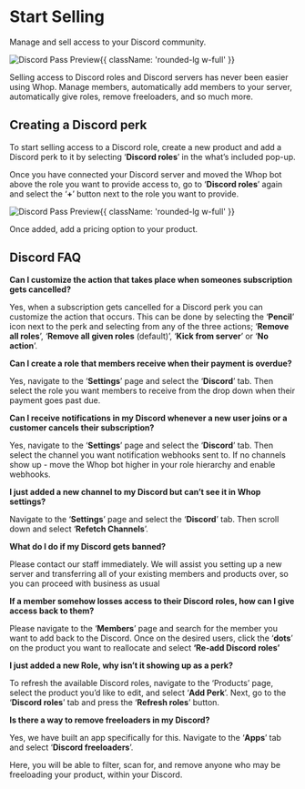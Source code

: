 

<HeroPattern />

<div className='lead'>

# Start Selling

Manage and sell access to your Discord community.

![Discord Pass Preview](https://i.imgur.com/EGaDD00.png){{ className: 'rounded-lg w-full' }}

Selling access to Discord roles and Discord servers has never been easier using Whop. Manage members, automatically add members to your server, automatically give roles, remove freeloaders, and so much more. 

## Creating a Discord perk

To start selling access to a Discord role, create a new product and add a Discord perk to it by selecting ‘**Discord roles**’ in the what’s included pop-up. 

Once you have connected your Discord server and moved the Whop bot above the role you want to provide access to, go to ‘**Discord roles**’ again and select the ‘**+**’ button next to the role you want to provide.

![Discord Pass Preview](https://cdn.discordapp.com/attachments/1060606572746768526/1066118046206406756/DIscordPerk.gif){{ className: 'rounded-lg w-full' }}

Once added, add a pricing option to your product.

## Discord FAQ

**Can I customize the action that takes place when someones subscription gets cancelled?**

Yes, when a subscription gets cancelled for a Discord perk you can customize the action that occurs. This can be done by selecting the ‘**Pencil**’ icon next to the perk and selecting from any of the three actions; ‘**Remove all roles**’, ‘**Remove all given roles** (default)’, ‘**Kick from server**’ or ‘**No action**’. 

**Can I create a role that members receive when their payment is overdue?**

Yes, navigate to the ‘**Settings**’ page and select the ‘**Discord**’ tab. Then select the role you want members to receive from the drop down when their payment goes past due.

**Can I receive notifications in my Discord whenever a new user joins or a customer cancels their subscription?**

Yes, navigate to the ‘**Settings**’ page and select the ‘**Discord**’ tab. Then select the channel you want notification webhooks sent to. If no channels show up  - move the Whop bot higher in your role hierarchy and enable webhooks.

**I just added a new channel to my Discord but can’t see it in Whop settings?**

Navigate to the ‘**Settings**’ page and select the ‘**Discord**’ tab. Then scroll down and select ‘**Refetch Channels**’. 

**What do I do if my Discord gets banned?**

Please contact our staff immediately. We will assist you setting up a new server and transferring all of your existing members and products over, so you can proceed with business as usual

**If a member somehow losses access to their Discord roles, how can I give access back to them?**

Please navigate to the ‘**Members**’ page and search for the member you want to add back to the Discord. Once on the desired users, click the ‘**dots**’ on the product you want to reallocate and select **‘Re-add Discord roles’**

**I just added a new Role, why isn’t it showing up as a perk?**

To refresh the available Discord roles, navigate to the ‘Products’ page, select the product you’d like to edit, and select ‘**Add Perk**’. Next, go to the ‘**Discord roles**’ tab and press the ‘**Refresh roles**’ button.

**Is there a way to remove freeloaders in my Discord?**

Yes, we have built an app specifically for this. Navigate to the ‘**Apps**’ tab and select ‘**Discord freeloaders**’. 

Here, you will be able to filter, scan for, and remove anyone who may be freeloading your product, within your Discord.

</div>